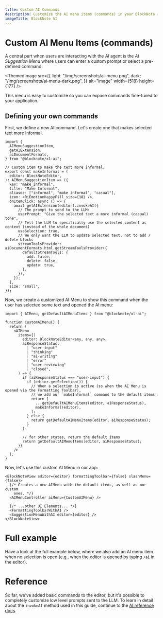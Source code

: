 ```yaml
---
title: Custom AI Commands
description: Customize the AI menu items (commands) in your BlockNote rich text editor
imageTitle: BlockNote AI
---
```


# Custom AI Menu Items (commands)

A central part when users are interacting with the AI agent is the _AI Suggestion Menu_ where users can enter a custom prompt or select a pre-defined command:

<ThemedImage
  src={{
    light: "/img/screenshots/ai-menu.png",
    dark: "/img/screenshots/ai-menu-dark.png",
  }}
  alt="image"
  width={518}
  height={177}
/>

This menu is easy to customize so you can expose commands fine-tuned to your application.

## Defining your own commands

First, we define a new AI command. Let's create one that makes selected text more informal.

```tsx
import {
  AIMenuSuggestionItem,
  getAIExtension,
  aiDocumentFormats,
} from "@blocknote/xl-ai";

// Custom item to make the text more informal.
export const makeInformal = (
  editor: BlockNoteEditor,
): AIMenuSuggestionItem => ({
  key: "make_informal",
  title: "Make Informal",
  aliases: ["informal", "make informal", "casual"],
  icon: <RiEmotionHappyFill size={18} />,
  onItemClick: async () => {
    await getAIExtension(editor).invokeAI({
      // The prompt to send to the LLM:
      userPrompt: "Give the selected text a more informal (casual) tone",
      // Tell the LLM to specifically use the selected content as context (instead of the whole document)
      useSelection: true,
      // We only want the LLM to update selected text, not to add / delete blocks
      streamToolsProvider: aiDocumentFormats.html.getStreamToolsProvider({
        defaultStreamTools: {
          add: false,
          delete: false,
          update: true,
        },
      }),
    });
  },
  size: "small",
});
```

Now, we create a customized AI Menu to show this command when the user has selected some text and opened the AI menu:

```tsx
import { AIMenu, getDefaultAIMenuItems } from "@blocknote/xl-ai";

function CustomAIMenu() {
  return (
    <AIMenu
      items={(
        editor: BlockNoteEditor<any, any, any>,
        aiResponseStatus:
          | "user-input"
          | "thinking"
          | "ai-writing"
          | "error"
          | "user-reviewing"
          | "closed",
      ) => {
        if (aiResponseStatus === "user-input") {
          if (editor.getSelection()) {
            // When a selection is active (so when the AI Menu is opened via the Formatting Toolbar),
            // we add our `makeInformal` command to the default items.
            return [
              ...getDefaultAIMenuItems(editor, aiResponseStatus),
              makeInformal(editor),
            ];
          } else {
            return getDefaultAIMenuItems(editor, aiResponseStatus);
          }
        }

        // for other states, return the default items
        return getDefaultAIMenuItems(editor, aiResponseStatus);
      }}
    />
  );
}
```

Now, let's use this custom AI Menu in our app:

```tsx
<BlockNoteView editor={editor} formattingToolbar={false} slashMenu={false}>
  {/* Creates a new AIMenu with the default items, as well as our custom
    ones. */}
  <AIMenuController aiMenu={CustomAIMenu} />

  {/* ...other UI Elements... */}
  <FormattingToolbarWithAI />
  <SuggestionMenuWithAI editor={editor} />
</BlockNoteView>
```

# Full example

Have a look at the full example below, where we also add an AI menu item when no selection is open
(e.g., when the editor is opened by typing `/ai` in the editor).

<Example name="ai/custom-ai-menu-items" />

# Reference

So far, we've added basic commands to the editor, but it's possible to completely customize low level prompts sent to the LLM.
To learn in detail about the `invokeAI` method used in this guide, continue to the [AI reference docs](/docs/features/ai/reference).
